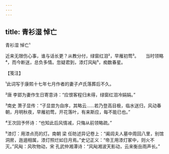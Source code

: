 ```yaml
---
---
---
```

title: 青衫湿 悼亡
---



青衫湿 悼亡¹





近来无限伤心事，谁与话长更？从教分付，绿窗红泪²，早雁初莺³。　　当时领略⁴，而今断送，总负多情。忽疑君到，漆灯风飐⁵，痴数春星。





【笺注】


¹此词写于康熙十七年七月作者的妻子卢氏落葬后不久。

²唐 李郢为妻作生日寄意诗：“应恨客程归未得，绿窗红泪冷娟娟。”

³南史 萧子显传：“子显尝为自序，其略云……若乃登高目极，临水送归，风动春朝，月明秋夜，早雁初莺，开花落叶，有来斯应，每不能已也。”

⁴王次回予怀诗：“也知此后风情减，只悔从前领略疏。”

⁵漆灯：用漆点亮的灯。南朝 梁 任昉述异记卷上：“阖闾夫人墓中周回八里，别馆洞房，迤逦相属，漆灯照烂如日月焉。”史记正义：“帝王用漆灯冢中，则火不灭。”风飐：风吹物动，宋 孔武仲湘潭诗：“风飐湘波天影动，云来衡岳雨声长。”